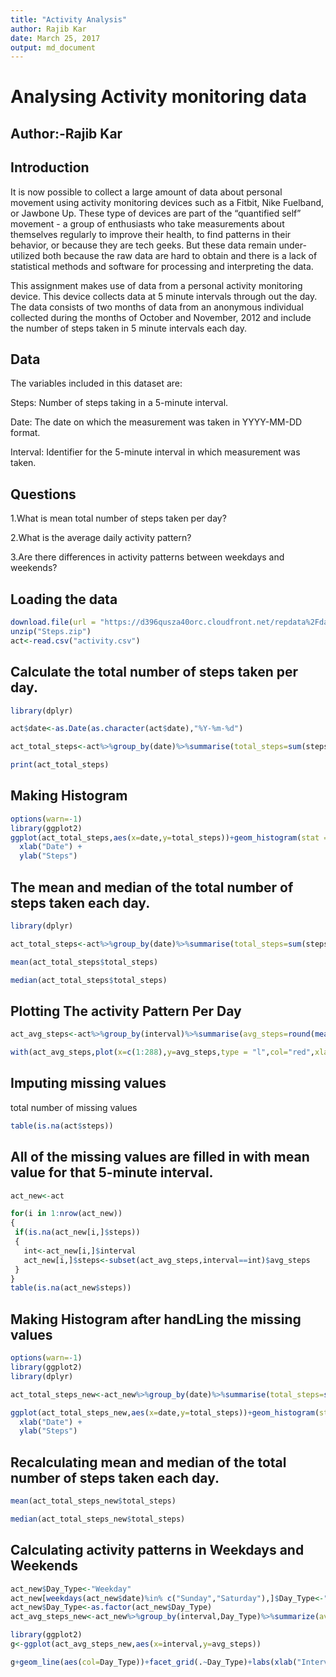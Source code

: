 ```yaml
---
title: "Activity Analysis"
author: Rajib Kar
date: March 25, 2017
output: md_document
---
```



Analysing Activity monitoring data
=============================================
Author:-Rajib Kar
-----------------

Introduction
-------------
It is now possible to collect a large amount of data about personal movement using activity monitoring devices such as a Fitbit, Nike Fuelband, or Jawbone Up. These type of devices are part of the "quantified self" movement - a group of enthusiasts who take measurements about themselves regularly to improve their health, to find patterns in their behavior, or because they are tech geeks. But these data remain under-utilized both because the raw data are hard to obtain and there is a lack of statistical methods and software for processing and interpreting the data.

This assignment makes use of data from a personal activity monitoring device. This device collects data at 5 minute intervals through out the day. The data consists of two months of data from an anonymous individual collected during the months of October and November, 2012 and include the number of steps taken in 5 minute intervals each day.


Data
-----
The variables included in this dataset are:

Steps: Number of steps taking in a 5-minute interval.

Date: The date on which the measurement was taken in YYYY-MM-DD format.

Interval: Identifier for the 5-minute interval in which measurement was taken.

Questions
---------
1.What is mean total number of steps taken per day?

2.What is the average daily activity pattern?

3.Are there differences in activity patterns between weekdays and weekends?

Loading the data
--------------------
```r
download.file(url = "https://d396qusza40orc.cloudfront.net/repdata%2Fdata%2Factivity.zip",destfile = "Steps.zip")
unzip("Steps.zip")
act<-read.csv("activity.csv")
```
Calculate the total number of steps taken per day.
-------------------------------------------------
```r
library(dplyr)

act$date<-as.Date(as.character(act$date),"%Y-%m-%d")

act_total_steps<-act%>%group_by(date)%>%summarise(total_steps=sum(steps,na.rm=TRUE))

print(act_total_steps)
```
Making Histogram
--------------------
```r
options(warn=-1)
library(ggplot2)
ggplot(act_total_steps,aes(x=date,y=total_steps))+geom_histogram(stat = "identity",fill="blue")+ggtitle("Total number of steps taken per day") + 
  xlab("Date") + 
  ylab("Steps")
```


The mean and median of the total number of steps taken each day.
----------------------------------------------------------------

```r
library(dplyr)

act_total_steps<-act%>%group_by(date)%>%summarise(total_steps=sum(steps,na.rm=TRUE))

mean(act_total_steps$total_steps)

median(act_total_steps$total_steps)

```

Plotting The activity Pattern Per Day
-------------------------------------

```r
act_avg_steps<-act%>%group_by(interval)%>%summarise(avg_steps=round(mean(steps,na.rm=TRUE)))

with(act_avg_steps,plot(x=c(1:288),y=avg_steps,type = "l",col="red",xlab = "Time interval",ylab = "Average steps",main ="Average Steps per Interval" ))
```

Imputing missing values
-----------------------
total number of missing values
```r
table(is.na(act$steps))
```

All of the missing values are filled in with mean value for that 5-minute interval.
----------------------------------------------------------------------------------
```r
act_new<-act

for(i in 1:nrow(act_new))
{
 if(is.na(act_new[i,]$steps))
 {
   int<-act_new[i,]$interval
   act_new[i,]$steps<-subset(act_avg_steps,interval==int)$avg_steps
 }
}
table(is.na(act_new$steps))
```

Making Histogram after handLing the missing values
-------------------------------------------------
```r
options(warn=-1)
library(ggplot2)
library(dplyr)

act_total_steps_new<-act_new%>%group_by(date)%>%summarise(total_steps=sum(steps,na.rm=TRUE))

ggplot(act_total_steps_new,aes(x=date,y=total_steps))+geom_histogram(stat = "identity",fill="blue")+ggtitle("Total number of steps taken per day") + 
  xlab("Date") + 
  ylab("Steps")
```


Recalculating  mean and median of the total number of steps taken each day.
----------------------------------------------------------------

```r


mean(act_total_steps_new$total_steps)

median(act_total_steps_new$total_steps)

```

Calculating activity patterns in Weekdays and Weekends
------------------------------------------------------

```r
act_new$Day_Type<-"Weekday"
act_new[weekdays(act_new$date)%in% c("Sunday","Saturday"),]$Day_Type<-"Weekend"
act_new$Day_Type<-as.factor(act_new$Day_Type)
act_avg_steps_new<-act_new%>%group_by(interval,Day_Type)%>%summarize(avg_steps=mean(steps))

library(ggplot2)
g<-ggplot(act_avg_steps_new,aes(x=interval,y=avg_steps))

g+geom_line(aes(col=Day_Type))+facet_grid(.~Day_Type)+labs(xlab("Interval"))+labs(ylab("Average Steps"))
```
